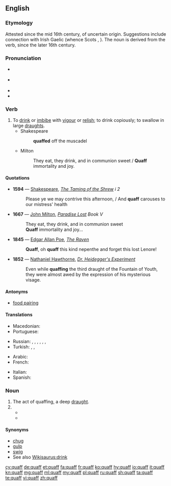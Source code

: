 {{was wotd|2006|April|11}}
==English==

===Etymology===
Attested since the mid 16th century, of uncertain origin. Suggestions include connection with Irish Gaelic {{term|cauch||cup|lang=ga}} (whence Scots {{term|quaich|lang=sco}}, {{term|queff|lang=sco}}). The noun is derived from the verb, since the later 16th century.

===Pronunciation===
* {{a|UK}} {{IPA|/kwɒf/|lang=en}}
* {{a|US}} {{IPA|/kwɑf/|/kwɔf/|lang=en}}
* {{audio|en-us-quaff.ogg|Audio (US cot-caught merged)|lang=en}}
* {{rhymes|ɒf|lang=en}}

===Verb===
{{en-verb}}

# To [[drink]] or [[imbibe]] with [[vigour]] or [[relish]]; to drink copiously; to swallow in large [[draught]]s.
#* Shakespeare
#*: '''quaffed''' off the muscadel
#* Milton
#*: They eat, they drink, and in communion sweet / '''Quaff''' immortality and joy.

====Quotations====
{{timeline|
1500s=1594|
1600s=1667|
1800s=1845 1852}}
* '''1594''' — [[Shakespeare]], ''[[s:The Taming of the Shrew|The Taming of the Shrew]] i 2''
*: Please ye we may contrive this afternoon, / And '''quaff''' carouses to our mistress' health
* '''1667''' — [[w:John Milton|John Milton]], ''[[s:Paradise Lost|Paradise Lost]] Book V''
*: They eat, they drink, and in communion sweet
*: '''Quaff''' immortality and joy...
* '''1845''' — [[w:Edgar Allan Poe|Edgar Allan Poe]], ''[[s:The Raven (Poe)|The Raven]]''
*: '''Quaff''', oh '''quaff''' this kind nepenthe and forget this lost Lenore!
* '''1852''' — [[w:Nathaniel Hawthorne|Nathaniel Hawthorne]], ''[[s:Dr. Heidegger's Experiment|Dr. Heidegger's Experiment]]''
*: Even while '''quaffing''' the third draught of the Fountain of Youth, they were almost awed by the expression of his mysterious visage.

====Antonyms====
* {{sense|wine terminology}} [[food pairing]]

====Translations====
{{trans-top|to drink or imbibe}}
* Macedonian: {{t|mk|го́лта}}
* Portuguese: {{t|pt|tragar}}
{{trans-mid}}
* Russian: {{t+|ru|загла́тывать|impf}}, {{t+|ru|глота́ть|impf|sc=Cyrl}}, {{t|ru|[[пить]] [[залп|за́лпом]]|impf|sc=Cyrl}}, {{t+|ru|глотну́ть|pf|sc=Cyrl}}, {{t|ru|пивну́ть|pf|sc=Cyrl}}, {{t+|ru|хлебну́ть|pf|sc=Cyrl}}, {{t|ru|[[осуши́ть]] [[залп|за́лпом]]|pf|sc=Cyrl}}
* Turkish: {{t+|tr|içmek}}, {{t+|tr|kanmak}}, {{t|tr|kana kana içmek}}
{{trans-bottom}}

{{trans-top|to sip a wine for itself}}
{{trans-mid}}
{{trans-bottom}}
{{checktrans-top}}

* Arabic: {{t-check|ar|يتجرع}}
* French: {{t-check|fr|boire cul sec}}
{{trans-mid}}
* Italian: {{t-check|it|sbevazzare}}
* Spanish: {{t-check|es|libar}}
{{trans-bottom}}

===Noun===
{{en-noun}}

# The act of quaffing, a deep [[draught]].
# {{misspelling of|coif|lang=en}}
#*{{quote-web
    | date = 2013-06-19
    | author = Sarah Romanowski
    | title = status update
    | site = [[w:Twitter|Twitter]]
    | url = https://twitter.com/sara_romanowski/status/347362176094310400
    | passage = I'm actually gonna miss @sreizis and seeing him and his perfectly groomed '''quaff''' everyday in every class.
}}
#* {{quote-news|date=2014-01-19|author=Ryan Arciero|title=Miley Cyrus new hair: Bowl cut a fresh style for singer, mixed reactions so far|newspaper=Examiner.com|url=http://www.examiner.com/article/miley-cyrus-new-hair-bowl-cut-a-fresh-style-for-singer-mixed-reactions-so-far|passage=The Miley Cyrus new hair photos reveal the former Hannah Montana star sporting a bowl cut of sorts that isn’t receiving all good news at this point. Cyrus revealed her new '''quaff''' this Tuesday with friends while relaxing outside a local Los Angeles recording studio. }}

====Synonyms====
* [[chug]]
* [[gulp]]
* [[swig]]
* See also [[Wikisaurus:drink]]

[[cy:quaff]]
[[de:quaff]]
[[et:quaff]]
[[fa:quaff]]
[[fr:quaff]]
[[ko:quaff]]
[[hy:quaff]]
[[io:quaff]]
[[it:quaff]]
[[kn:quaff]]
[[mg:quaff]]
[[ml:quaff]]
[[my:quaff]]
[[pl:quaff]]
[[ru:quaff]]
[[sh:quaff]]
[[ta:quaff]]
[[te:quaff]]
[[vi:quaff]]
[[zh:quaff]]